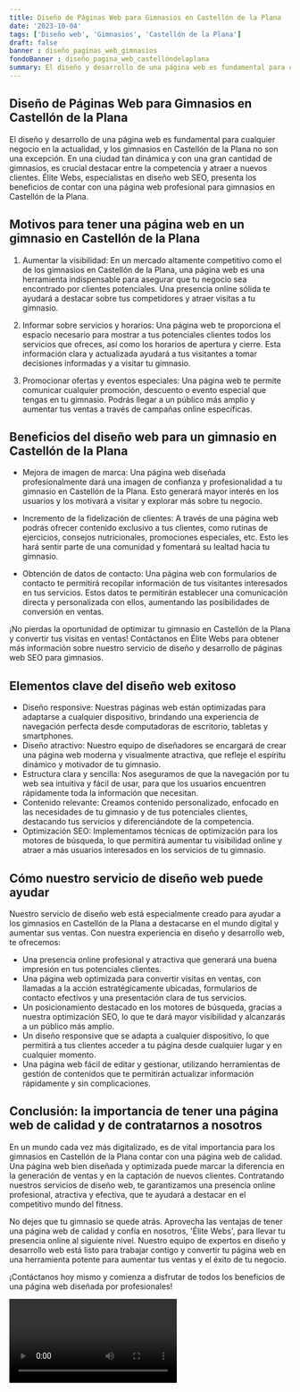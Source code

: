 ```yaml
---
title: Diseño de Páginas Web para Gimnasios en Castellón de la Plana
date: '2023-10-04'
tags: ['Diseño web', 'Gimnasios', 'Castellón de la Plana']
draft: false
banner : diseño_paginas_web_gimnasios
fondoBanner : diseño_pagina_web_castellóndelaplana
summary: El diseño y desarrollo de una página web es fundamental para cualquier negocio en la actualidad, y los gimnasios en Castellón de la Plana no son una excepción. En una ciudad tan dinámica y con una gran cantidad de gimnasios, es crucial destacar entre la competencia y atraer a nuevos clientes. Élite Webs, especialistas en diseño web SEO, presenta los beneficios de contar con una página web profesional para gimnasios en Castellón de la Plana.
---
```


## Diseño de Páginas Web para Gimnasios en Castellón de la Plana

El diseño y desarrollo de una página web es fundamental para cualquier negocio en la actualidad, y los gimnasios en Castellón de la Plana no son una excepción. En una ciudad tan dinámica y con una gran cantidad de gimnasios, es crucial destacar entre la competencia y atraer a nuevos clientes. Élite Webs, especialistas en diseño web SEO, presenta los beneficios de contar con una página web profesional para gimnasios en Castellón de la Plana.

## Motivos para tener una página web en un gimnasio en Castellón de la Plana

1. Aumentar la visibilidad: En un mercado altamente competitivo como el de los gimnasios en Castellón de la Plana, una página web es una herramienta indispensable para asegurar que tu negocio sea encontrado por clientes potenciales. Una presencia online sólida te ayudará a destacar sobre tus competidores y atraer visitas a tu gimnasio.

2. Informar sobre servicios y horarios: Una página web te proporciona el espacio necesario para mostrar a tus potenciales clientes todos los servicios que ofreces, así como los horarios de apertura y cierre. Esta información clara y actualizada ayudará a tus visitantes a tomar decisiones informadas y a visitar tu gimnasio.

3. Promocionar ofertas y eventos especiales: Una página web te permite comunicar cualquier promoción, descuento o evento especial que tengas en tu gimnasio. Podrás llegar a un público más amplio y aumentar tus ventas a través de campañas online específicas.

## Beneficios del diseño web para un gimnasio en Castellón de la Plana

- Mejora de imagen de marca: Una página web diseñada profesionalmente dará una imagen de confianza y profesionalidad a tu gimnasio en Castellón de la Plana. Esto generará mayor interés en los usuarios y los motivará a visitar y explorar más sobre tu negocio.

- Incremento de la fidelización de clientes: A través de una página web podrás ofrecer contenido exclusivo a tus clientes, como rutinas de ejercicios, consejos nutricionales, promociones especiales, etc. Esto les hará sentir parte de una comunidad y fomentará su lealtad hacia tu gimnasio.

- Obtención de datos de contacto: Una página web con formularios de contacto te permitirá recopilar información de tus visitantes interesados en tus servicios. Estos datos te permitirán establecer una comunicación directa y personalizada con ellos, aumentando las posibilidades de conversión en ventas.

¡No pierdas la oportunidad de optimizar tu gimnasio en Castellón de la Plana y convertir tus visitas en ventas! Contáctanos en Élite Webs para obtener más información sobre nuestro servicio de diseño y desarrollo de páginas web SEO para gimnasios.

<GifSeo />

<Cta />

## Elementos clave del diseño web exitoso

- Diseño responsive: Nuestras páginas web están optimizadas para adaptarse a cualquier dispositivo, brindando una experiencia de navegación perfecta desde computadoras de escritorio, tabletas y smartphones.
- Diseño atractivo: Nuestro equipo de diseñadores se encargará de crear una página web moderna y visualmente atractiva, que refleje el espíritu dinámico y motivador de tu gimnasio.
- Estructura clara y sencilla: Nos aseguramos de que la navegación por tu web sea intuitiva y fácil de usar, para que los usuarios encuentren rápidamente toda la información que necesitan.
- Contenido relevante: Creamos contenido personalizado, enfocado en las necesidades de tu gimnasio y de tus potenciales clientes, destacando tus servicios y diferenciándote de la competencia.
- Optimización SEO: Implementamos técnicas de optimización para los motores de búsqueda, lo que permitirá aumentar tu visibilidad online y atraer a más usuarios interesados en los servicios de tu gimnasio.

## Cómo nuestro servicio de diseño web puede ayudar

Nuestro servicio de diseño web está especialmente creado para ayudar a los gimnasios en Castellón de la Plana a destacarse en el mundo digital y aumentar sus ventas. Con nuestra experiencia en diseño y desarrollo web, te ofrecemos:

- Una presencia online profesional y atractiva que generará una buena impresión en tus potenciales clientes.
- Una página web optimizada para convertir visitas en ventas, con llamadas a la acción estratégicamente ubicadas, formularios de contacto efectivos y una presentación clara de tus servicios.
- Un posicionamiento destacado en los motores de búsqueda, gracias a nuestra optimización SEO, lo que te dará mayor visibilidad y alcanzarás a un público más amplio.
- Un diseño responsive que se adapta a cualquier dispositivo, lo que permitirá a tus clientes acceder a tu página desde cualquier lugar y en cualquier momento.
- Una página web fácil de editar y gestionar, utilizando herramientas de gestión de contenidos que te permitirán actualizar información rápidamente y sin complicaciones.

## Conclusión: la importancia de tener una página web de calidad y de contratarnos a nosotros

En un mundo cada vez más digitalizado, es de vital importancia para los gimnasios en Castellón de la Plana contar con una página web de calidad. Una página web bien diseñada y optimizada puede marcar la diferencia en la generación de ventas y en la captación de nuevos clientes. Contratando nuestros servicios de diseño web, te garantizamos una presencia online profesional, atractiva y efectiva, que te ayudará a destacar en el competitivo mundo del fitness.

No dejes que tu gimnasio se quede atrás. Aprovecha las ventajas de tener una página web de calidad y confía en nosotros, 'Élite Webs', para llevar tu presencia online al siguiente nivel. Nuestro equipo de expertos en diseño y desarrollo web está listo para trabajar contigo y convertir tu página web en una herramienta potente para aumentar tus ventas y el éxito de tu negocio.

¡Contáctanos hoy mismo y comienza a disfrutar de todos los beneficios de una página web diseñada por profesionales!

<Video />

<CtaBot job='Gimnasios' city='Castellón de la Plana'/>

<Gmaps query='Castellón de la Plana+españa+maps' />